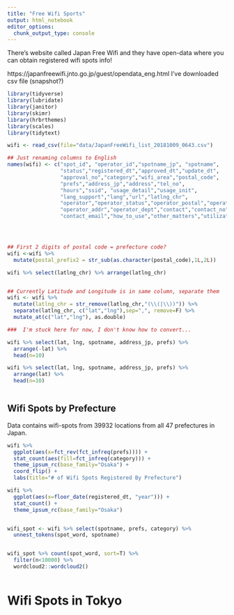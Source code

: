 ```yaml
---
title: "Free Wifi Sports"
output: html_notebook
editor_options: 
  chunk_output_type: console
---
```


There's website called Japan Free Wifi and they have open-data where you can obtain registered wifi spots info! 

https://japanfreewifi.jnto.go.jp/guest/opendata_eng.html
I've downloaded csv file (snapshot?)

```r
library(tidyverse)
library(lubridate)
library(janitor)
library(skimr)
library(hrbrthemes)
library(scales)
library(tidytext)

wifi <- read_csv(file="data/JapanFreeWifi_list_20181009_0643.csv")

## Just renaming columns to English
names(wifi) <- c("spot_id", "operator_id","spotname_jp", "spotname",
                 "status","registered_dt","approved_dt","update_dt",
                 "approval_no","category","wifi_area","postal_code",
                 "prefs","address_jp","address","tel_no",
                 "hours","ssid", "usage_detail","usage_init",
                 "lang_support","lang","url","latlng_chr",
                 "operator","operator_status","operator_postal","operator_prefs",
                 "operator_addr","operator_dept","contact","contact_no",
                 "contact_email","how_to_use","other_matters","utilization","login","encryption")




## First 2 digits of postal code = prefecture code?
wifi <-wifi %>% 
  mutate(postal_prefix2 = str_sub(as.character(postal_code),1L,2L))

wifi %>% select(latlng_chr) %>% arrange(latlng_chr)


## Currently Latitude and Longitude is in same column, separate them
wifi <- wifi %>%
  mutate(latlng_chr = str_remove(latlng_chr,"(\\(|\\))")) %>%
  separate(latlng_chr, c("lat","lng"),sep=",", remove=F) %>%
  mutate_at(c("lat","lng"), as.double)

###  I'm stuck here for now, I don't know how to convert...

wifi %>% select(lat, lng, spotname, address_jp, prefs) %>%
  arrange(-lat) %>%
  head(n=10)

wifi %>% select(lat, lng, spotname, address_jp, prefs) %>%
  arrange(lat) %>%
  head(n=10)



```



## Wifi Spots by Prefecture

Data contains wifi-spots from 39932 locations from all 47 prefectures in Japan.

```r

wifi %>% 
  ggplot(aes(x=fct_rev(fct_infreq(prefs)))) + 
  stat_count(aes(fill=fct_infreq(category))) +
  theme_ipsum_rc(base_family="Osaka") +
  coord_flip() +
  labs(title="# of Wifi Spots Registered By Prefecture") 

wifi %>%
  ggplot(aes(x=floor_date(registered_dt, "year"))) +
  stat_count() +
  theme_ipsum_rc(base_family="Osaka")


wifi_spot <- wifi %>% select(spotname, prefs, category) %>%
  unnest_tokens(spot_word, spotname) 


wifi_spot %>% count(spot_word, sort=T) %>%
  filter(n<10000) %>%
  wordcloud2::wordcloud2()



```


# Wifi Spots in Tokyo
